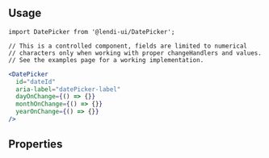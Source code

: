 
## Usage

```
import DatePicker from '@lendi-ui/DatePicker';

// This is a controlled component, fields are limited to numerical
// characters only when working with proper changeHandlers and values.
// See the examples page for a working implementation.
```

```jsx
<DatePicker
  id="dateId"
  aria-label="datePicker-label"
  dayOnChange={() => {}}
  monthOnChange={() => {}}
  yearOnChange={() => {}}
/>
```

## Properties

<PropTable>
  <PropTable.Entry name="dayOnChange" type="() => void" description="Day input change handler"/>
  <PropTable.Entry name="dayValue" type="number" description="Value of the day input field"/>
  <PropTable.Entry name="hasDayField" type="boolean" defaultValue={false} description="Flag to indicate whether or not the DD field should be included"/>
  <PropTable.Entry name="isDisabled" type="boolean" defaultValue={false} description="Flag to indicate whether or not the component should show in readonly"/>
  <PropTable.Entry name="isError" type="boolean" defaultValue={false} description="Flag to indicate whether or not a red outline should show around the component" /> 
  <PropTable.Entry name="monthOnChange" type="() => void" description="Month input change handler"/>
  <PropTable.Entry name="monthValue" type="number" description="Value of the month input field"/>
  <PropTable.Entry name="size" type={`"sm" | "md" | "lg"`} defaultValue="md" description="The date-picker size"/>
  <PropTable.Entry name="yearOnChange" type="() => void" description="Year input change handler" />
  <PropTable.Entry name="yearValue" type="number" description="Value of the year input field"/>
</PropTable>
